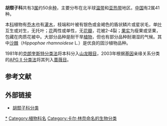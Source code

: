 {{automatic taxobox
| fossil_range = {{fossil range|桑托阶|現代}}
|image = SilverBuffaloberrySK-3.jpg
|taxon = Elaeagnaceae
|authority = [[Antoine_Laurent_de_Jussieu|Juss.]] 1789<ref name=APGIII2009>{{cite journal|last=Angiosperm Phylogeny Group |year=2009|title=An update of the Angiosperm Phylogeny Group classification for the orders and families of flowering plants: APG III |journal=Botanical Journal of the Linnean Society|volume=161|issue=2|pages=105–121|format=PDF|doi=10.1111/j.1095-8339.2009.00996.x}}</ref>
|type_genus = ''[[Elaeagnus|Elaeagnus]]''
|type_genus_authority = [[L.|L.]] 1753
|subdivision_ranks = 屬
| subdivision = 
[[胡颓子属|胡颓子属]]''Elaeagnus''<br />
[[沙棘属|沙棘属]]''Hippophae''<br />
[[水牛果属|水牛果属]]''Shepherdia''
|range_map = Elaeagnaceae distribution.svg
|range_map_caption =
|synonyms = * ''Hippophaeaceae'' <small>G. Meyer</small>
|synonyms_ref = <ref name=APGIII2009/>
}}
'''胡颓子科'''共有3[[属|属]]约50余[[种|种]]，主要分布在北半球[[温带|温带]]和[[亚热带|亚热带]]地区。[[中国|中国]]有2属41种。

本[[科|科]]植物有[[乔木|乔木]]也有[[灌木|灌木]]，枝端和叶被有银色或金褐色的盾状鳞片或星状毛，单[[叶|叶]]互生或对生，无托叶；[[花|花]]两性或单性，无[[花瓣|花瓣]]，花被2-4裂；[[果实|果实]]为瘦果或坚果，包藏在肉质花被中。大部分品种是耐干旱[[植物|植物]]，但也有部分品种耐潮湿的气候。其中[[沙棘|沙棘]]（''Hippophae rhamnoidese'' L.）是优良的固沙植物品种。

1981年的[[克朗奎斯特分类法|克朗奎斯特分类法]]将本科分入[[山龙眼目|山龙眼目]]，2003年根据[[基因|基因]]亲缘关系分类的[[APG_II_分类法|APG II 分类法]]将其列入[[蔷薇目|蔷薇目]]。

==参考文献==
{{reflist}}
== 外部链接 ==
{{commons category|Elaeagnaceae}}
* [https://web.archive.org/web/20070208174956/http://www.cc.jyu.fi/~pamakine/biologia/elaeagnaceae/ 胡颓子科分类]
{{Taxonbar|from=Q156326}}

[[Category:胡颓子科|*]]
[[Category:植物科名|Category:植物科名]]
[[Category:卡尔·林奈命名的生物分类|Category:卡尔·林奈命名的生物分类]]